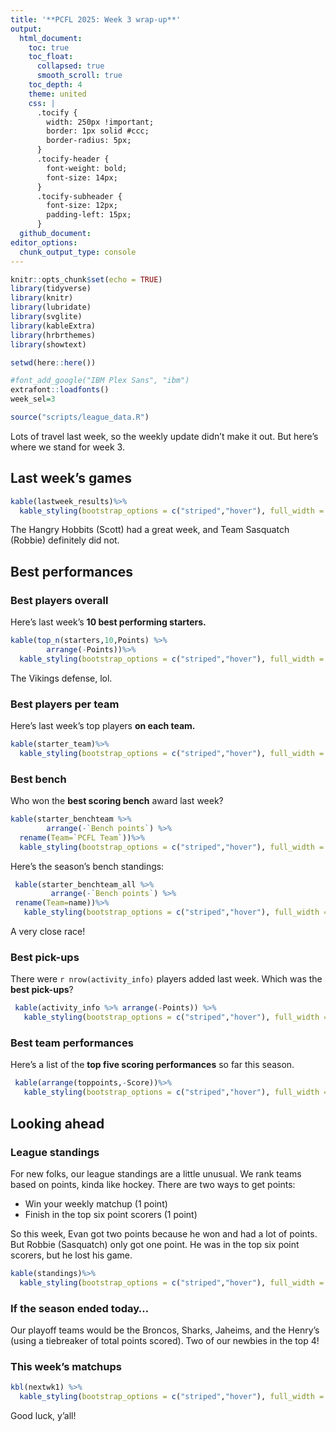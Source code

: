 ```yaml
---
title: '**PCFL 2025: Week 3 wrap-up**'
output:
  html_document:
    toc: true
    toc_float: 
      collapsed: true
      smooth_scroll: true
    toc_depth: 4
    theme: united
    css: |
      .tocify {
        width: 250px !important;
        border: 1px solid #ccc;
        border-radius: 5px;
      }
      .tocify-header {
        font-weight: bold;
        font-size: 14px;
      }
      .tocify-subheader {
        font-size: 12px;
        padding-left: 15px;
      }
  github_document:
editor_options: 
  chunk_output_type: console
---
```


```r
knitr::opts_chunk$set(echo = TRUE)
library(tidyverse)
library(knitr)
library(lubridate)
library(svglite)
library(kableExtra)
library(hrbrthemes)
library(showtext)

setwd(here::here())

#font_add_google("IBM Plex Sans", "ibm")
extrafont::loadfonts()
week_sel=3

source("scripts/league_data.R")

```

Lots of travel last week, so the weekly update didn't make it out. But here's where we stand for week 3.

## Last week's games

```r
kable(lastweek_results)%>%
  kable_styling(bootstrap_options = c("striped","hover"), full_width = F, position = "left")
```

The Hangry Hobbits (Scott) had a great week, and Team Sasquatch (Robbie) definitely did not. 

## Best performances

### Best players overall
Here's last week's **10 best performing starters.** 

```r
kable(top_n(starters,10,Points) %>%
        arrange(-Points))%>%
  kable_styling(bootstrap_options = c("striped","hover"), full_width = F, position = "left")
```

The Vikings defense, lol.

### Best players per team
Here's last week's top players **on each team.**

```r
kable(starter_team)%>%
  kable_styling(bootstrap_options = c("striped","hover"), full_width = F, position = "left")
```

### Best bench
Who won the **best scoring bench** award last week?

```r
kable(starter_benchteam %>% 
        arrange(-`Bench points`) %>%
  rename(Team=`PCFL Team`))%>%
  kable_styling(bootstrap_options = c("striped","hover"), full_width = F, position = "left")
```

 Here's the season's bench standings:

```r
 kable(starter_benchteam_all %>%
         arrange(-`Bench points`) %>%
 rename(Team=name))%>%
   kable_styling(bootstrap_options = c("striped","hover"), full_width = F, position = "left")
```

A very close race!

### Best pick-ups
There were `r nrow(activity_info)` players added last week. Which was the **best pick-ups**?

```r
 kable(activity_info %>% arrange(-Points)) %>%
   kable_styling(bootstrap_options = c("striped","hover"), full_width = F, position = "left")
```

### Best team performances 

Here's a list of the **top five scoring performances** so far this season.

```r
 kable(arrange(toppoints,-Score))%>%
   kable_styling(bootstrap_options = c("striped","hover"), full_width = F, position = "left")
```

## Looking ahead

### League standings

For new folks, our league standings are a little unusual. We rank teams based on points, kinda like hockey. There are two ways to get points:

* Win your weekly matchup (1 point)
* Finish in the top six point scorers (1 point)

So this week, Evan got two points because he won and had a lot of points. But Robbie (Sasquatch) only got one point. He was in the top six point scorers, but he lost his game.

```r
kable(standings)%>%
  kable_styling(bootstrap_options = c("striped","hover"), full_width = F, position = "left")

```

### If the season ended today...

Our playoff teams would be the Broncos, Sharks, Jaheims, and the Henry's (using a tiebreaker of total points scored). Two of our newbies in the top 4!

### This week's matchups

```r
kbl(nextwk1) %>%
  kable_styling(bootstrap_options = c("striped","hover"), full_width = F, position = "left")
```

Good luck, y'all!